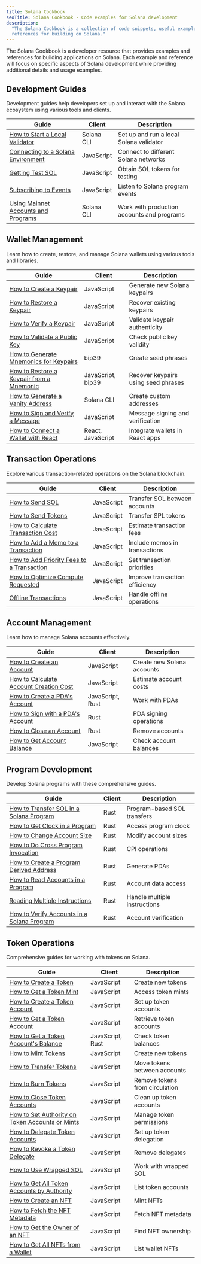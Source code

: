 ```yaml
---
title: Solana Cookbook
seoTitle: Solana Cookbook - Code examples for Solana development
description:
  "The Solana Cookbook is a collection of code snippets, useful examples, and
  references for building on Solana."
---
```


The Solana Cookbook is a developer resource that provides examples and
references for building applications on Solana. Each example and reference will
focus on specific aspects of Solana development while providing additional
details and usage examples.

## Development Guides

Development guides help developers set up and interact with the Solana ecosystem
using various tools and clients.

| Guide                                                                                                   | Client     | Description                                |
| ------------------------------------------------------------------------------------------------------- | ---------- | ------------------------------------------ |
| [How to Start a Local Validator](/developers/cookbook/development/start-local-validator)                | Solana CLI | Set up and run a local Solana validator    |
| [Connecting to a Solana Environment](/developers/cookbook/development/connect-environment)              | JavaScript | Connect to different Solana networks       |
| [Getting Test SOL](/developers/cookbook/development/test-sol)                                           | JavaScript | Obtain SOL tokens for testing              |
| [Subscribing to Events](/developers/cookbook/development/subscribing-events)                            | JavaScript | Listen to Solana program events            |
| [Using Mainnet Accounts and Programs](/developers/cookbook/development/using-mainnet-accounts-programs) | Solana CLI | Work with production accounts and programs |

## Wallet Management

Learn how to create, restore, and manage Solana wallets using various tools and
libraries.

| Guide                                                                                          | Client            | Description                         |
| ---------------------------------------------------------------------------------------------- | ----------------- | ----------------------------------- |
| [How to Create a Keypair](/developers/cookbook/wallets/create-keypair)                         | JavaScript        | Generate new Solana keypairs        |
| [How to Restore a Keypair](/developers/cookbook/wallets/restore-keypair)                       | JavaScript        | Recover existing keypairs           |
| [How to Verify a Keypair](/developers/cookbook/wallets/verify-keypair)                         | JavaScript        | Validate keypair authenticity       |
| [How to Validate a Public Key](/developers/cookbook/wallets/check-publickey)                   | JavaScript        | Check public key validity           |
| [How to Generate Mnemonics for Keypairs](/developers/cookbook/wallets/generate-mnemonic)       | bip39             | Create seed phrases                 |
| [How to Restore a Keypair from a Mnemonic](/developers/cookbook/wallets/restore-from-mnemonic) | JavaScript, bip39 | Recover keypairs using seed phrases |
| [How to Generate a Vanity Address](/developers/cookbook/wallets/generate-vanity-address)       | Solana CLI        | Create custom addresses             |
| [How to Sign and Verify a Message](/developers/cookbook/wallets/sign-message)                  | JavaScript        | Message signing and verification    |
| [How to Connect a Wallet with React](/developers/cookbook/wallets/connect-wallet-react)        | React, JavaScript | Integrate wallets in React apps     |

## Transaction Operations

Explore various transaction-related operations on the Solana blockchain.

| Guide                                                                                            | Client     | Description                    |
| ------------------------------------------------------------------------------------------------ | ---------- | ------------------------------ |
| [How to Send SOL](/developers/cookbook/transactions/send-sol)                                    | JavaScript | Transfer SOL between accounts  |
| [How to Send Tokens](/developers/cookbook/transactions/send-tokens)                              | JavaScript | Transfer SPL tokens            |
| [How to Calculate Transaction Cost](/developers/cookbook/transactions/calculate-cost)            | JavaScript | Estimate transaction fees      |
| [How to Add a Memo to a Transaction](/developers/cookbook/transactions/add-memo)                 | JavaScript | Include memos in transactions  |
| [How to Add Priority Fees to a Transaction](/developers/cookbook/transactions/add-priority-fees) | JavaScript | Set transaction priorities     |
| [How to Optimize Compute Requested](/developers/cookbook/transactions/optimize-compute)          | JavaScript | Improve transaction efficiency |
| [Offline Transactions](/developers/cookbook/transactions/offline-transactions)                   | JavaScript | Handle offline operations      |

## Account Management

Learn how to manage Solana accounts effectively.

| Guide                                                                                  | Client           | Description                |
| -------------------------------------------------------------------------------------- | ---------------- | -------------------------- |
| [How to Create an Account](/developers/cookbook/accounts/create-account)               | JavaScript       | Create new Solana accounts |
| [How to Calculate Account Creation Cost](/developers/cookbook/accounts/calculate-rent) | JavaScript       | Estimate account costs     |
| [How to Create a PDA's Account](/developers/cookbook/accounts/create-pda-account)      | JavaScript, Rust | Work with PDAs             |
| [How to Sign with a PDA's Account](/developers/cookbook/accounts/sign-with-pda)        | Rust             | PDA signing operations     |
| [How to Close an Account](/developers/cookbook/accounts/close-account)                 | Rust             | Remove accounts            |
| [How to Get Account Balance](/developers/cookbook/accounts/get-account-balance)        | JavaScript       | Check account balances     |

## Program Development

Develop Solana programs with these comprehensive guides.

| Guide                                                                                        | Client | Description                  |
| -------------------------------------------------------------------------------------------- | ------ | ---------------------------- |
| [How to Transfer SOL in a Solana Program](/developers/cookbook/programs/transfer-sol)        | Rust   | Program-based SOL transfers  |
| [How to Get Clock in a Program](/developers/cookbook/programs/clock)                         | Rust   | Access program clock         |
| [How to Change Account Size](/developers/cookbook/programs/change-account-size)              | Rust   | Modify account sizes         |
| [How to Do Cross Program Invocation](/developers/cookbook/programs/cross-program-invocation) | Rust   | CPI operations               |
| [How to Create a Program Derived Address](/developers/cookbook/programs/create-pda)          | Rust   | Generate PDAs                |
| [How to Read Accounts in a Program](/developers/cookbook/programs/read-accounts)             | Rust   | Account data access          |
| [Reading Multiple Instructions](/developers/cookbook/programs/read-multiple-instructions)    | Rust   | Handle multiple instructions |
| [How to Verify Accounts in a Solana Program](/developers/cookbook/programs/verify-accounts)  | Rust   | Account verification         |

## Token Operations

Comprehensive guides for working with tokens on Solana.

| Guide                                                                                                     | Client           | Description                    |
| --------------------------------------------------------------------------------------------------------- | ---------------- | ------------------------------ |
| [How to Create a Token](/developers/cookbook/tokens/create-mint-account)                                  | JavaScript       | Create new tokens              |
| [How to Get a Token Mint](/developers/cookbook/tokens/get-token-mint)                                     | JavaScript       | Access token mints             |
| [How to Create a Token Account](/developers/cookbook/tokens/create-token-account)                         | JavaScript       | Set up token accounts          |
| [How to Get a Token Account](/developers/cookbook/tokens/get-token-account)                               | JavaScript       | Retrieve token accounts        |
| [How to Get a Token Account's Balance](/developers/cookbook/tokens/get-token-balance)                     | JavaScript, Rust | Check token balances           |
| [How to Mint Tokens](/developers/cookbook/tokens/mint-tokens)                                             | JavaScript       | Create new tokens              |
| [How to Transfer Tokens](/developers/cookbook/tokens/transfer-tokens)                                     | JavaScript       | Move tokens between accounts   |
| [How to Burn Tokens](/developers/cookbook/tokens/burn-tokens)                                             | JavaScript       | Remove tokens from circulation |
| [How to Close Token Accounts](/developers/cookbook/tokens/close-token-accounts)                           | JavaScript       | Clean up token accounts        |
| [How to Set Authority on Token Accounts or Mints](/developers/cookbook/tokens/set-update-token-authority) | JavaScript       | Manage token permissions       |
| [How to Delegate Token Accounts](/developers/cookbook/tokens/approve-token-delegate)                      | JavaScript       | Set up token delegation        |
| [How to Revoke a Token Delegate](/developers/cookbook/tokens/revoke-token-delegate)                       | JavaScript       | Remove delegates               |
| [How to Use Wrapped SOL](/developers/cookbook/tokens/manage-wrapped-sol)                                  | JavaScript       | Work with wrapped SOL          |
| [How to Get All Token Accounts by Authority](/developers/cookbook/tokens/get-all-token-accounts)          | JavaScript       | List token accounts            |
| [How to Create an NFT](/developers/cookbook/tokens/create-nft)                                            | JavaScript       | Mint NFTs                      |
| [How to Fetch the NFT Metadata](/developers/cookbook/tokens/fetch-nft-metadata)                           | JavaScript       | Fetch NFT metadata             |
| [How to Get the Owner of an NFT](/developers/cookbook/tokens/get-nft-owner)                               | JavaScript       | Find NFT ownership             |
| [How to Get All NFTs from a Wallet](/developers/cookbook/tokens/fetch-all-nfts)                           | JavaScript       | List wallet NFTs               |
